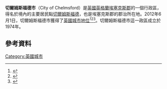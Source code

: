 '''切爾姆斯福德市'''（City of Chelmsford）是[[英國|英國]][[英格蘭|英格蘭]][[埃塞克斯郡|埃塞克斯郡]]的一個行政區，得名於境內的主要居民點[[切爾姆斯福德|切爾姆斯福德]]，也是埃塞克斯郡的郡治所在地。2012年6月1日，切爾姆斯福德市獲得了[[英國城市地位|英國城市地位]]<ref name=city1>{{cite web|title=Chelmsford, Perth and St Asaph gain city status to mark the Diamond Jubilee|url=http://www.thediamondjubilee.org/chelmsford-perth-and-st-asaph-gain-city-status-mark-diamond-jubilee|work=The official website of The Queen's Diamond Jubilee|accessdate=11 May 2012|deadurl=yes|archiveurl=https://web.archive.org/web/20131030070807/http://www.thediamondjubilee.org/chelmsford-perth-and-st-asaph-gain-city-status-mark-diamond-jubilee|archivedate=2013年10月30日}}</ref><ref name=city2>{{cite web|title=Written Ministerial Statement - Diamond Jubilee Civic Honours Competition|url=http://www.dpm.cabinetoffice.gov.uk/sites/default/files_dpm/resources/Written-Ministerial-Statement-Diamond-Jubilee-Civic-Honours-Competition.pdf|publisher=Cabinet Office|accessdate=11 May 2012|date=14 March 2012|archive-date=2012-04-05|archive-url=https://web.archive.org/web/20120405100725/http://www.dpm.cabinetoffice.gov.uk/sites/default/files_dpm/resources/Written-Ministerial-Statement-Diamond-Jubilee-Civic-Honours-Competition.pdf|dead-url=no}}</ref><ref>{{LondonGazette|issue=60167|date=11 June 2012|startpage=11125}}</ref>。切爾姆斯福德市這一政區成立於1974年。

==參考資料==
{{Reflist}}


{{coord|51|55|04|N|0|28|22|E|source:nlwiki_region:GB_type:city|display=title}}

[[Category:英國城市|Category:英國城市]]
{{UK-stub}}